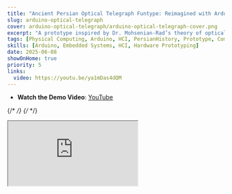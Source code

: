 ```yaml
---
title: "Ancient Persian Optical Telegraph Funtype: Reimagined with Arduino"
slug: arduino-optical-telegraph
cover: arduino-optical-telegraph/arduino-optical-telegraph-cover.png
excerpt: "A prototype inspired by Dr. Mohsenian-Rad’s theory of optical telegraphy in ancient Persia—transmitting ASCII-encoded text using light signals, Arduino, and sensors."
tags: [Physical Computing, Arduino, HCI, PersianHistory, Prototype, Communication]
skills: [Arduino, Embedded Systems, HCI, Hardware Prototyping]
date: 2025-06-08
showOnHome: true
priority: 5
links:
  video: https://youtu.be/ya1mDas4dQM
---
```



<div className="max-w-5xl mx-auto space-y-8 py-12">

- <Youtube className="inline-block w-5 h-5 mr-2 align-text-bottom text-gray-600 dark:text-gray-300" /> **Watch the Demo Video**: [YouTube](https://youtu.be/your-demo-video-id)

{/* <!-- Cover Image --> */}
{/* <ZoomImage src="/persian-telegraph-cover.png" alt="Persian Optical Telegraph Prototype" fill="true" /> */}

<div className="relative pt-[56.25%]">
  <iframe
    className="absolute top-0 left-0 w-full h-full rounded-2xl shadow-lg"
    src="https://www.youtube.com/embed/ya1mDas4dQM"
    title="Ancient Persian Optical Telegraph Demo"
    allow="accelerometer; autoplay; clipboard-write; encrypted-media; gyroscope; picture-in-picture"
    allowFullScreen
  />
</div>




### 🔥 Project Overview

<img
  src="/arduino-optical-telegraph/arduino-optical-telegraph.jpg"
  alt="Cover image: Head Rotation Amplification"
  className="my-4 w-full max-w-lg mx-auto rounded-xl shadow-md"
/>


This project draws inspiration from a theory proposed by Dr. Hamid M. Mohsenian-Rad, who argues that during the reign of Darius the Great, ancient Persians have used towers and colored fires—white and red—as an early optical telegraph to transmit coded messages, somewhat like Morse code or digital 0s and 1s.

Building on this idea, I developed a prototype using Arduino boards, LEDs, LDR sensors, a servo motor, and an ultrasonic sensor to send sequences of light pulses. These pulses encode data in binary (0s and 1s), which are then decoded as ASCII text, effectively demonstrating a simple text-based optical link inspired by this historical theory. The project invites reflection on the evolution of information technologies and the creative ways societies have approached long-distance communication.


---

#### 📖 Reference

- Mohsenian-Rad, M. (2007). **Iran dar Chahar Kahkeshan-e Ertebati** [ایران در چهار کهکشان ارتباطی]. Tehran: Soroush Press.

</div>
